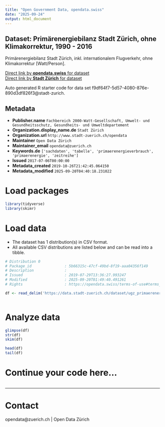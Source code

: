 ```yaml
---
title: "Open Government Data, opendata.swiss"
date: "2025-09-24"
output: html_document
---
```


## Dataset: Primärenergiebilanz Stadt Zürich, ohne Klimakorrektur, 1990 - 2016


Primärenergiebilanz Stadt Zürich, inkl. internationalem Flugverkehr, ohne Klimakorrektur [Watt/Person].


[Direct link by **opendata.swiss** for dataset](https://opendata.swiss/de/dataset/primarenergiebilanz-stadt-zurich-ohne-klimakorrektur-1990-20162)<br>
[Direct link by **Stadt Zürich** for dataset](https://data.stadt-zuerich.ch/dataset/ugz_primaerenergiebilanz)

Auto generated R starter code for data set f9df64f7-5d57-4080-876e-890d3df826f3@stadt-zurich.

## Metadata

- **Publisher.name** `Fachbereich 2000-Watt-Gesellschaft, Umwelt- und Gesundheitsschutz, Gesundheits- und Umweltdepartement`
- **Organization.display_name.de** `Stadt Zürich`
- **Organization.url** `http://www.stadt-zuerich.ch/opendata`
- **Maintainer** `Open Data Zürich`
- **Maintainer_email** `opendata@zuerich.ch`
- **Keywords.de** `['sachdaten', 'tabelle', 'primaerenergieverbrauch', 'primaerenergie', 'zeitreihe']`
- **Issued** `2017-07-06T00:00:00`
- **Metadata_created** `2019-10-26T21:42:45.064150`
- **Metadata_modified** `2025-09-20T04:40:18.231022`


# Load packages

```r

library(tidyverse)
library(skimr)

```

# Load data

-   The dataset has 1 distribution(s) in CSV format.
-   All available CSV distributions are listed below and can be read into a tibble.

```r

# Distribution 0
# Package_id               : 5b66315c-47cf-49bd-8f19-aaa04356f149
# Description              : 
# Issued                   : 2019-07-29T13:36:27.993247
# Modified                 : 2025-09-20T01:49:40.491261
# Rights                   : https://opendata.swiss/terms-of-use#terms_open

df <- read_delim('https://data.stadt-zuerich.ch/dataset/ugz_primaerenergiebilanz/download/ugz_primaerenergiebilanz.csv')



```

# Analyze data

```r

glimpse(df)
str(df)
skim(df)

head(df)
tail(df)

```

# Continue your code here...

```r

```

------------------------------------------------------------------------

# Contact

opendata@zuerich.ch | Open Data Zürich
